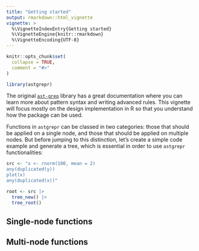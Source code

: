 ```yaml
---
title: "Getting started"
output: rmarkdown::html_vignette
vignette: >
  %\VignetteIndexEntry{Getting started}
  %\VignetteEngine{knitr::rmarkdown}
  %\VignetteEncoding{UTF-8}
---
```


```r
knitr::opts_chunk$set(
  collapse = TRUE,
  comment = "#>"
)
```

```r
library(astgrepr)
```

The original [`ast-grep`](https://ast-grep.github.io/guide/pattern-syntax.html) library has a great documentation where you can learn more about pattern syntax and writing advanced rules. This vignette will focus mostly on the design implementation in R so that you understand how the package can be used.

Functions in `astgrepr` can be classed in two categories: those that should be applied on a single node, and those that should be applied on multiple nodes. But before jumping to this distinction, let's create a simple code example and generate a tree, which is essential in order to use `astgrepr` functionalities:

```r
src <- "x <- rnorm(100, mean = 2)
any(duplicated(y))
plot(x)
any(duplicated(x))"

root <- src |>
  tree_new() |>
  tree_root()
```

## Single-node functions

## Multi-node functions